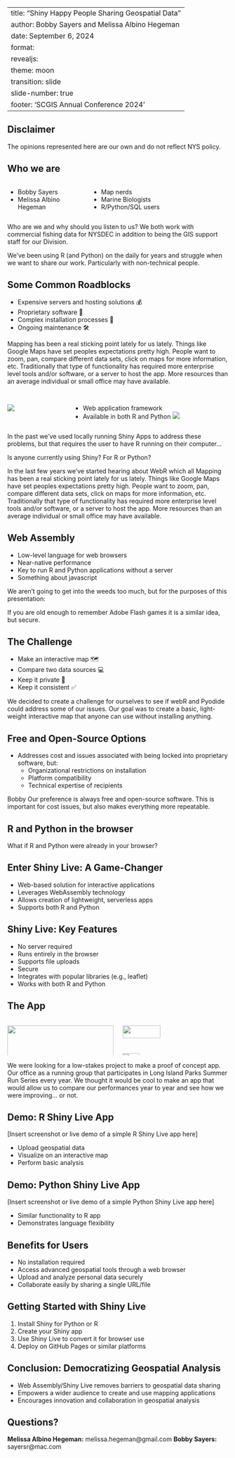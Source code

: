 
---
title: "Shiny Happy People Sharing Geospatial Data"
author:  Bobby Sayers and Melissa Albino Hegeman
date: September 6, 2024
format: 
  revealjs:
    theme: moon
    transition: slide
    slide-number: true
    footer: 'SCGIS Annual Conference 2024'
---

## Disclaimer

The opinions represented here are our own and do not reflect NYS policy.


## Who we are

::: columns

::: {.column width="35%"}
- Bobby Sayers  
- Melissa Albino Hegeman  
:::

::: {.column width="65%"}
- Map nerds
- Marine Biologists  
- R/Python/SQL users

:::
:::

::: notes

Who are we and why should you listen to us?
We both work with commercial fishing data for NYSDEC in addition to being the GIS support staff for our Division. 

We've been using R (and Python) on the daily for years and struggle when we want to share our work. Particularly with non-technical people. 

:::

## Some Common Roadblocks

- Expensive servers and hosting solutions 💰  
- Proprietary software 💾
- Complex installation processes 🧩 
- Ongoing maintenance 🛠

::: notes
Mapping has been a real sticking point lately for us lately. Things like Google Maps have set peoples expectations pretty high. People want to zoom, pan, compare different data sets, click on maps for more information, etc. Traditionally that type of functionality has required more enterprise level tools and/or software, or a server to host the app. More resources than an average individual or small office may have available. 

:::

##

:::: columns

::: {.column}
![](assets/shiny.png)

:::

::: {.column}

- Web application framework
- Available in both R and Python
![](assets/webr.png)

:::

::::

::: notes

In the past we've used locally running Shiny Apps to address these problems, but that requires the user to have R running on their computer...

Is anyone currently using Shiny? For R or Python? 

In the last few years we've started hearing about WebR which all
Mapping has been a real sticking point lately for us lately. Things like Google Maps have set peoples expectations pretty high. People want to zoom, pan, compare different data sets, click on maps for more information, etc. Traditionally that type of functionality has required more enterprise level tools and/or software, or a server to host the app. More resources than an average individual or small office may have available. 

:::



## Web Assembly

- Low-level language for web browsers
- Near-native performance
- Key to run R and Python applications without a server
- Something about javascript

::: notes

We aren't going to get into the weeds too much, but for the purposes of this presentation: 

If you are old enough to remember Adobe Flash games it is a similar idea, but secure. 

:::


## The Challenge 

- Make an interactive map 🗺
- Compare two data sources 💻
- Keep it private 🔏
- Keep it consistent ✅


::: notes

We decided to create a challenge for ourselves to see if webR and Pyodide could address some of our issues. 
Our goal was to create a basic, light-weight interactive map that anyone can use without installing anything. 

:::

## Free and Open-Source Options

- Addresses cost and issues associated with being locked into proprietary software, but:
  - Organizational restrictions on installation
  - Platform compatibility
  - Technical expertise of recipients
  
::: notes
Bobby
Our preference is always free and open-source software. This is important for cost issues, but also makes everything more repeatable. 
:::


## R and Python in the browser

What if R and Python were already in your browser?

## Enter Shiny Live: A Game-Changer

- Web-based solution for interactive applications
- Leverages WebAssembly technology
- Allows creation of lightweight, serverless apps
- Supports both R and Python



## Shiny Live: Key Features

- No server required
- Runs entirely in the browser
- Supports file uploads
- Secure
- Integrates with popular libraries (e.g., leaflet)
- Works with both R and Python


## The App

:::: columns

::: {.column}
![](assets/run_dmr.jpg){width="100%"}
:::

::: {.column}

![](assets/jones_beach.jpg){height="60%"}

![](assets/summer_run.png){height="40%"}
:::
::::

::: notes

We were looking for a low-stakes project to make a proof of concept app. Our office as a running group that participates in Long Island Parks Summer Run Series every year. We thought it would be cool to make an app that would allow us to compare our performances year to year and see how we were improving... or not. 

:::


## Demo: R Shiny Live App

[Insert screenshot or live demo of a simple R Shiny Live app here]

- Upload geospatial data
- Visualize on an interactive map
- Perform basic analysis

## Demo: Python Shiny Live App

[Insert screenshot or live demo of a simple Python Shiny Live app here]

- Similar functionality to R app
- Demonstrates language flexibility

## Benefits for Users

- No installation required
- Access advanced geospatial tools through a web browser
- Upload and analyze personal data securely
- Collaborate easily by sharing a single URL/file

## Getting Started with Shiny Live

1. Install Shiny for Python or R
2. Create your Shiny app
3. Use Shiny Live to convert it for browser use
4. Deploy on GitHub Pages or similar platforms

## Conclusion: Democratizing Geospatial Analysis

- Web Assembly/Shiny Live removes barriers to geospatial data sharing
- Empowers a wider audience to create and use mapping applications
- Encourages innovation and collaboration in geospatial analysis

## Questions?

**Melissa Albino Hegeman:** melissa.hegeman@gmail.com
**Bobby Sayers:** sayersr@mac.com
